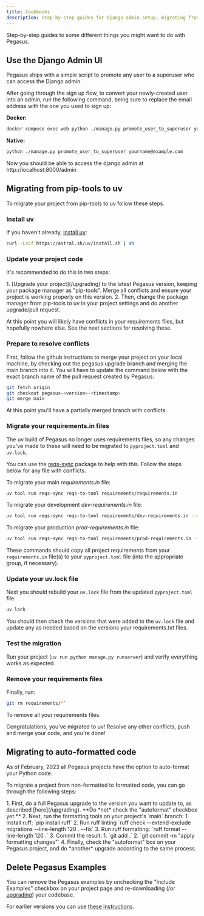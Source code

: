 ```yaml
---
title: Cookbooks
description: Step-by-step guides for Django admin setup, migrating from pip-tools to uv, enabling code formatting, and common development tasks.
---
```



Step-by-step guides to some different things you might want to do with Pegasus.

## Use the Django Admin UI

Pegasus ships with a simple script to promote any user to a superuser who can access
the Django admin.

After going through the sign up flow, to convert your newly-created user into an admin, 
run the following command, being sure to replace the email address with the one you used to sign up:

**Docker:**

```bash
docker compose exec web python ./manage.py promote_user_to_superuser yourname@example.com
```

**Native:**

```bash
python ./manage.py promote_user_to_superuser yourname@example.com
``` 

Now you should be able to access the django admin at http://localhost:8000/admin

## Migrating from pip-tools to uv

To migrate your project from pip-tools to uv follow these steps.

### Install uv

If you haven't already, [install uv](https://docs.astral.sh/uv/getting-started/installation/):

```bash
curl -LsSf https://astral.sh/uv/install.sh | sh
```

### Update your project code

It's recommended to do this in two steps:

<Steps>
1. [Upgrade your project](/upgrading) to the latest Pegasus version, keeping your package manager as "pip-tools".
   Merge all conflicts and ensure your project is working properly on this version.
2. Then, change the package manager from pip-tools to uv in your project settings and do another upgrade/pull request.
</Steps>

At this point you will likely have conflicts in your requirements files, but hopefully nowhere else.
See the next sections for resolving these.

### Prepare to resolve conflicts

First, follow the github instructions to merge your project on your local machine, by checking out the pegasus upgrade
branch and merging the main branch into it.
You will have to update the command below with the exact branch name of the pull request created by Pegasus:

```bash
git fetch origin
git checkout pegasus-<version>-<timestamp>
git merge main
```

At this point you'll have a partially merged branch with conflicts.

### Migrate your requirements.in files

The uv build of Pegasus no longer uses requirements files, so any changes you've made to these will need
to be migrated to `pyproject.toml` and `uv.lock`.

You can use the [reqs-sync](https://github.com/saaspegasus/reqs-sync/) package to help with this.
Follow the steps below for any file with conflicts.

To migrate your main *requirements.in* file:

```bash
uv tool run reqs-sync reqs-to-toml requirements/requirements.in
```

To migrate your development *dev-requirements.in* file:

```bash
uv tool run reqs-sync reqs-to-toml requirements/dev-requirements.in --group=dev
```

To migrate your production *prod-requirements.in* file:

```bash
uv tool run reqs-sync reqs-to-toml requirements/prod-requirements.in --group=prod
```

These commands should copy all project requirements from your `requirements.in` file(s) to your `pyproject.toml` file
(into the appropriate group, if necessary).

### Update your uv.lock file

Next you should rebuild your `uv.lock` file from the updated `pyproject.toml` file:

```bash
uv lock
```

You should then check the versions that were added to the `uv.lock` file and update any as
needed based on the versions your requirements.txt files.

### Test the migration

Run your project (`uv run python manage.py runserver`) and verify everything works as expected.

### Remove your requirements files

Finally, run:

```bash
git rm requirements/*`
```

To remove all your requirements files.

Congratulations, you've migrated to uv!
Resolve any other conflicts, push and merge your code, and you're done!

## Migrating to auto-formatted code

As of February, 2023 all Pegasus projects have the option to auto-format your Python code.

To migrate a project from non-formatted to formatted code, you can go through the following steps:

<Steps>
1. First, do a full Pegasus upgrade to the version you want to update to, as described [here](/upgrading).
   **Do *not* check the "autoformat" checkbox yet.**
2. Next, run the formatting tools on your project's `main` branch:
   <Steps>
   1. Install ruff: `pip install ruff`
   2. Run ruff linting `ruff check --extend-exclude migrations --line-length 120 . --fix`
   3. Run ruff formatting: `ruff format --line-length 120 .`
   </Steps>
3. Commit the result:
   <Steps>
   1. `git add .`
   2. `git commit -m "apply formatting changes"`
   </Steps>
4. Finally, check the "autoformat" box on your Pegasus project, and do *another* upgrade according to the same process.
</Steps>

## Delete Pegasus Examples

You can remove the Pegasus examples by unchecking the "Include Examples" checkbox
on your project page and re-downloading (/or [upgrading](/upgrading)) your codebase.

For earlier versions you can use [these instructions](https://github.com/saaspegasus/pegasus-docs/blob/1becc2cb8f86738eeba85c9faddb15f69b8ad7bc/cookbooks.md#delete-pegasus-examples).
